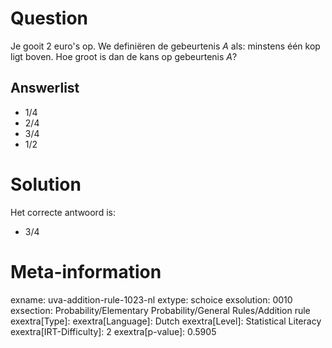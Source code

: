 Question
========

Je gooit 2 euro\'s op. We definiëren de gebeurtenis *A* als: minstens
één kop ligt boven. Hoe groot is dan de kans op gebeurtenis *A*?

Answerlist
----------

* 1/4
* 2/4
* 3/4
* 1/2

Solution
========

Het correcte antwoord is: 

* 3/4

Meta-information
================
exname: uva-addition-rule-1023-nl
extype: schoice
exsolution: 0010
exsection: Probability/Elementary Probability/General Rules/Addition rule
exextra[Type]: 
exextra[Language]: Dutch
exextra[Level]: Statistical Literacy
exextra[IRT-Difficulty]: 2
exextra[p-value]: 0.5905
